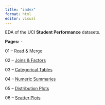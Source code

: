 ```yaml
---
title: "index"
format: html
editor: visual
---
```


EDA of the UCI **Student Performance** datasets.

**Pages:** -

01 – [Read & Merge](pages/read_merge.qmd)

02 – [Joins & Factors](pages/joins_factors.qmd)

03 – [Categorical Tables](pages/categorical_tables.qmd)

04 – [Numeric Summaries](pages/summary.qmd)

05 – [Distribution Plots](pages/distribution_plots.qmd)

06 – [Scatter Plots](pages/scatter_plots.qmd)
